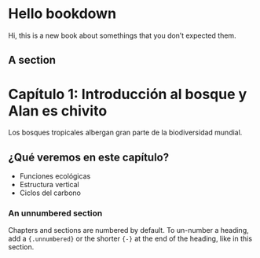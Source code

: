 # Hello bookdown 

Hi, this is a new book about somethings that you don't expected them.

## A section

# Capítulo 1: Introducción al bosque y Alan es chivito

Los bosques tropicales albergan gran parte de la biodiversidad mundial.

## ¿Qué veremos en este capítulo?

- Funciones ecológicas
- Estructura vertical
- Ciclos del carbono


### An unnumbered section {-}

Chapters and sections are numbered by default. To un-number a heading, add a `{.unnumbered}` or the shorter `{-}` at the end of the heading, like in this section.
